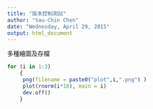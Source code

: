 ```yaml
---
title: "版本控制測試"
author: "Sau-Chin Chen"
date: "Wednesday, April 29, 2015"
output: html_document
---
```

多種繪圖及存檔
```r
for (i in 1:3)
    { 
     png(filename = paste0("plot",i,".png") )
     plot(rnorm(i*10), main = i)
     dev.off()
    }
```
